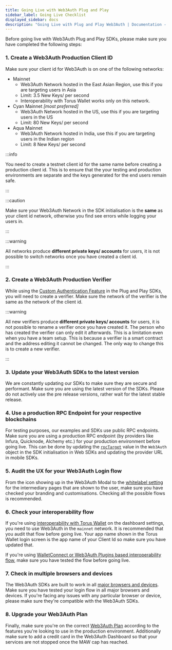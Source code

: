 ```yaml
---
title: Going Live with Web3Auth Plug and Play
sidebar_label: Going Live Checklist
displayed_sidebar: docs
description: "Going Live with Plug and Play Web3Auth | Documentation - Web3Auth"
---
```


Before going live with Web3Auth Plug and Play SDKs, please make sure you have completed the following steps:

### 1. Create a Web3Auth Production Client ID

Make sure your client id for Web3Auth is on one of the following networks:

- Mainnet
  - Web3Auth Network hosted in the East Asian Region, use this if you are targeting users in Asia
  - Limit: 3.5 New Keys/ per second
  - Interoperability with Torus Wallet works only on this network.
- Cyan Mainnet _[most preferred]_
  - Web3Auth Network hosted in the US, use this if you are targeting users in the US
  - Limit: 80 New Keys/ per second
- Aqua Mainnet
  - Web3Auth Network hosted in India, use this if you are targeting users in the Indian region
  - Limit: 8 New Keys/ per second

:::info

You need to create a testnet client id for the same name before creating a production client id. This is to ensure that the your testing and
production environments are separate and the keys generated for the end users remain safe.

:::

:::caution

Make sure your Web3Auth Network in the SDK initialisation is the **same** as your client id network, otherwise you find see errors while logging your
users in.

:::

:::warning

All networks produce **different private keys/ accounts** for users, it is not possible to switch networks once you have created a client id.

:::

### 2. Create a Web3Auth Production Verifier

While using the [Custom Authentication Feature](/pnp/features/custom-authentication) in the Plug and Play SDKs, you will need to create a verifier.
Make sure the network of the verifier is the same as the network of the client id.

:::warning

All new verifiers produce **different private keys/ accounts** for users, it is not possible to rename a verifier once you have created it. The person
who has created the verifier can only edit it afterwards. This is a limitation even when you have a team setup. This is because a verifier is a smart
contract and the address editing it cannot be changed. The only way to change this is to create a new verifier.

:::

### 3. Update your Web3Auth SDKs to the latest version

We are constantly updating our SDKs to make sure they are secure and performant. Make sure you are using the latest version of the SDKs. Please do not
actively use the pre release versions, rather wait for the latest stable release.

### 4. Use a production RPC Endpoint for your respective blockchains

For testing purposes, our examples and SDKs use public RPC endpoints. Make sure you are using a production RPC endpoint (by providers like Infura,
Quicknode, Alchemy etc.) for your production environment before going live. This can be done by updating the
[`rpcTarget`](/sdk/pnp/web/modal/initialize#chainconfig) value in the `Web3Auth` object in the SDK initialisation in Web SDKs and updating the
provider URL in mobile SDKs.

### 5. Audit the UX for your Web3Auth Login flow

From the icon showing up in the Web3Auth Modal to the [whitelabel setting](/pnp/features/whitelabel/) for the intermediary pages that are shown to the
user, make sure you have checked your branding and customisations. Checking all the possible flows is recommended.

### 6. Check your interoperability flow

If you're using [interoperability with Torus Wallet](/pnp/features/interoperability#using-web3auth-dashboard-toggles) on the dashboard settings, you
need to use Web3Auth in the `mainnet` network. It is recommended that you audit that flow before going live. Your app name shown in the Torus Wallet
login screen is the app name of your Client Id so make sure you have updated that.

If you're using [WalletConnect or Web3Auth Plugins based interoperability flow](/pnp/features/interoperability#interoperability-with-plugins), make
sure you have tested the flow before going live.

### 7. Check in multiple browsers and devices

The Web3Auth SDKs are built to work in all [major browsers and devices](/troubleshooting/supported-browsers). Make sure you have tested your login
flow in all major browsers and devices. If you're facing any issues with any particular browser or device, please make sure they're compatible with
the Web3Auth SDKs.

### 8. Upgrade your Web3Auth Plan

Finally, make sure you're on the correct [Web3Auth Plan](https://web3auth.io/pricing.html) according to the features you're looking to use in the
production environment. Additionally make sure to add a credit card in the Web3Auth Dashboard so that your services are not stopped once the MAW cap
has reached.
